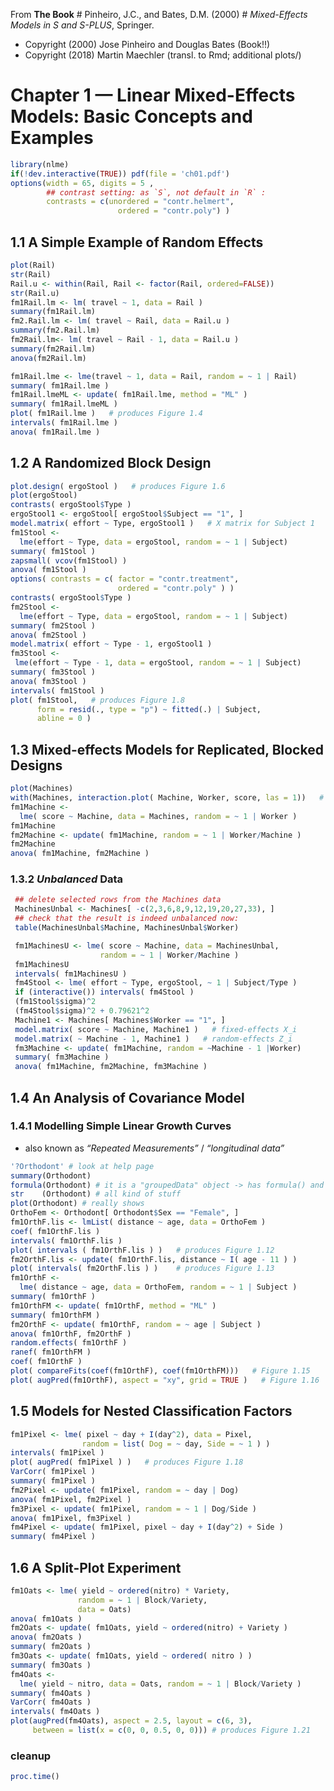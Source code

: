 From **The Book**
#  Pinheiro, J.C., and Bates, D.M. (2000)
#  *Mixed-Effects Models in S and S-PLUS*, Springer.

- Copyright (2000) Jose Pinheiro and Douglas Bates (Book!!)
- Copyright (2018) Martin Maechler (transl. to Rmd; additional plots/)

# Chapter 1 ---  Linear Mixed-Effects Models: Basic Concepts and Examples

```r
library(nlme)
if(!dev.interactive(TRUE)) pdf(file = 'ch01.pdf')
options(width = 65, digits = 5 ,
        ## contrast setting: as `S`, not default in `R` :
        contrasts = c(unordered = "contr.helmert",
                        ordered = "contr.poly") )
```

## 1.1 A Simple Example of Random Effects

```r
plot(Rail)
str(Rail)
Rail.u <- within(Rail, Rail <- factor(Rail, ordered=FALSE))
str(Rail.u)
fm1Rail.lm <- lm( travel ~ 1, data = Rail )
summary(fm1Rail.lm)
fm2.Rail.lm <- lm( travel ~ Rail, data = Rail.u )
summary(fm2.Rail.lm)
fm2Rail.lm<- lm( travel ~ Rail - 1, data = Rail.u )
summary(fm2Rail.lm)
anova(fm2Rail.lm)

fm1Rail.lme <- lme(travel ~ 1, data = Rail, random = ~ 1 | Rail)
summary( fm1Rail.lme )
fm1Rail.lmeML <- update( fm1Rail.lme, method = "ML" )
summary( fm1Rail.lmeML )
plot( fm1Rail.lme )   # produces Figure 1.4
intervals( fm1Rail.lme )
anova( fm1Rail.lme )
```

## 1.2 A Randomized Block Design

```r
plot.design( ergoStool )   # produces Figure 1.6
plot(ergoStool)
contrasts( ergoStool$Type )
ergoStool1 <- ergoStool[ ergoStool$Subject == "1", ]
model.matrix( effort ~ Type, ergoStool1 )   # X matrix for Subject 1
fm1Stool <-
  lme(effort ~ Type, data = ergoStool, random = ~ 1 | Subject)
summary( fm1Stool )
zapsmall( vcov(fm1Stool) )
anova( fm1Stool )
options( contrasts = c( factor = "contr.treatment",
                        ordered = "contr.poly" ) )
contrasts( ergoStool$Type )
fm2Stool <-
  lme(effort ~ Type, data = ergoStool, random = ~ 1 | Subject)
summary( fm2Stool )
anova( fm2Stool )
model.matrix( effort ~ Type - 1, ergoStool1 )
fm3Stool <-
 lme(effort ~ Type - 1, data = ergoStool, random = ~ 1 | Subject)
summary( fm3Stool )
anova( fm3Stool )
intervals( fm1Stool )
plot( fm1Stool,   # produces Figure 1.8
      form = resid(., type = "p") ~ fitted(.) | Subject,
      abline = 0 )
```

## 1.3  Mixed-effects Models for Replicated, Blocked Designs

```r
plot(Machines)
with(Machines, interaction.plot( Machine, Worker, score, las = 1))   # Figure 1.10
fm1Machine <-
  lme( score ~ Machine, data = Machines, random = ~ 1 | Worker )
fm1Machine
fm2Machine <- update( fm1Machine, random = ~ 1 | Worker/Machine )
fm2Machine
anova( fm1Machine, fm2Machine )
```
### 1.3.2  _Unbalanced_ Data
```r
 ## delete selected rows from the Machines data
 MachinesUnbal <- Machines[ -c(2,3,6,8,9,12,19,20,27,33), ]
 ## check that the result is indeed unbalanced now:
 table(MachinesUnbal$Machine, MachinesUnbal$Worker)

 fm1MachinesU <- lme( score ~ Machine, data = MachinesUnbal,
                    random = ~ 1 | Worker/Machine )
 fm1MachinesU
 intervals( fm1MachinesU )
 fm4Stool <- lme( effort ~ Type, ergoStool, ~ 1 | Subject/Type )
 if (interactive()) intervals( fm4Stool )
 (fm1Stool$sigma)^2
 (fm4Stool$sigma)^2 + 0.79621^2
 Machine1 <- Machines[ Machines$Worker == "1", ]
 model.matrix( score ~ Machine, Machine1 )   # fixed-effects X_i
 model.matrix( ~ Machine - 1, Machine1 )   # random-effects Z_i
 fm3Machine <- update( fm1Machine, random = ~Machine - 1 |Worker)
 summary( fm3Machine )
 anova( fm1Machine, fm2Machine, fm3Machine )
```

## 1.4  An Analysis of Covariance Model

### 1.4.1  Modelling Simple Linear Growth Curves

- also known as  _"Repeated Measurements"_ / _"longitudinal data"_

```r
'?Orthodont' # look at help page
summary(Orthodont)
formula(Orthodont) # it is a "groupedData" object -> has formula() and ....
str    (Orthodont) # all kind of stuff
plot(Orthodont) # really shows
OrthoFem <- Orthodont[ Orthodont$Sex == "Female", ]
fm1OrthF.lis <- lmList( distance ~ age, data = OrthoFem )
coef( fm1OrthF.lis )
intervals( fm1OrthF.lis )
plot( intervals ( fm1OrthF.lis ) )   # produces Figure 1.12
fm2OrthF.lis <- update( fm1OrthF.lis, distance ~ I( age - 11 ) )
plot( intervals( fm2OrthF.lis ) )    # produces Figure 1.13
fm1OrthF <-
  lme( distance ~ age, data = OrthoFem, random = ~ 1 | Subject )
summary( fm1OrthF )
fm1OrthFM <- update( fm1OrthF, method = "ML" )
summary( fm1OrthFM )
fm2OrthF <- update( fm1OrthF, random = ~ age | Subject )
anova( fm1OrthF, fm2OrthF )
random.effects( fm1OrthF )
ranef( fm1OrthFM )
coef( fm1OrthF )
plot( compareFits(coef(fm1OrthF), coef(fm1OrthFM)))   # Figure 1.15
plot( augPred(fm1OrthF), aspect = "xy", grid = TRUE )   # Figure 1.16
```

## 1.5  Models for Nested Classification Factors

```r
fm1Pixel <- lme( pixel ~ day + I(day^2), data = Pixel,
                random = list( Dog = ~ day, Side = ~ 1 ) )
intervals( fm1Pixel )
plot( augPred( fm1Pixel ) )   # produces Figure 1.18
VarCorr( fm1Pixel )
summary( fm1Pixel )
fm2Pixel <- update( fm1Pixel, random = ~ day | Dog)
anova( fm1Pixel, fm2Pixel )
fm3Pixel <- update( fm1Pixel, random = ~ 1 | Dog/Side )
anova( fm1Pixel, fm3Pixel )
fm4Pixel <- update( fm1Pixel, pixel ~ day + I(day^2) + Side )
summary( fm4Pixel )
```

## 1.6  A Split-Plot Experiment

```r
fm1Oats <- lme( yield ~ ordered(nitro) * Variety,
               random = ~ 1 | Block/Variety,
               data = Oats)
anova( fm1Oats )
fm2Oats <- update( fm1Oats, yield ~ ordered(nitro) + Variety )
anova( fm2Oats )
summary( fm2Oats )
fm3Oats <- update( fm1Oats, yield ~ ordered( nitro ) )
summary( fm3Oats )
fm4Oats <-
  lme( yield ~ nitro, data = Oats, random = ~ 1 | Block/Variety )
summary( fm4Oats )
VarCorr( fm4Oats )
intervals( fm4Oats )
plot(augPred(fm4Oats), aspect = 2.5, layout = c(6, 3),
     between = list(x = c(0, 0, 0.5, 0, 0))) # produces Figure 1.21
```

### cleanup

```r
proc.time()
```
